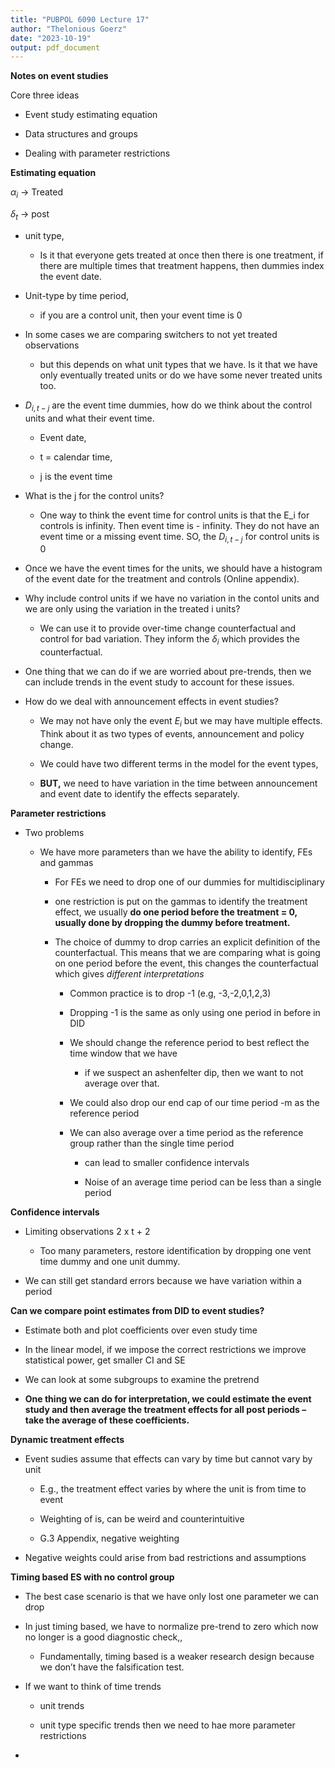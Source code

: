 ```yaml
---
title: "PUBPOL 6090 Lecture 17"
author: "Thelonious Goerz"
date: "2023-10-19"
output: pdf_document
---
```


**Notes on event studies**

Core three ideas

-   Event study estimating equation

-   Data structures and groups

-   Dealing with parameter restrictions

**Estimating equation**

$\alpha_i$ -\> Treated

$\delta_t$ -\> post

-   unit type,

    -   Is it that everyone gets treated at once then there is one treatment, if there are multiple times that treatment happens, then dummies index the event date.

-   Unit-type by time period,

    -   if you are a control unit, then your event time is 0

-   In some cases we are comparing switchers to not yet treated observations

    -   but this depends on what unit types that we have. Is it that we have only eventually treated units or do we have some never treated units too.

-   $D_{i,t-j}$ are the event time dummies, how do we think about the control units and what their event time.

    -   Event date,

    -   t = calendar time,

    -   j is the event time

-   What is the j for the control units?

    -   One way to think the event time for control units is that the E_i for controls is infinity. Then event time is - infinity. They do not have an event time or a missing event time. SO, the $D_{i,t-j}$ for control units is 0

-   Once we have the event times for the units, we should have a histogram of the event date for the treatment and controls (Online appendix).

-   Why include control units if we have no variation in the contol units and we are only using the variation in the treated i units?

    -   We can use it to provide over-time change counterfactual and control for bad variation. They inform the $\delta_i$ which provides the counterfactual.

-   One thing that we can do if we are worried about pre-trends, then we can include trends in the event study to account for these issues.

-   How do we deal with announcement effects in event studies?

    -   We may not have only the event $E_i$ but we may have multiple effects. Think about it as two types of events, announcement and policy change.

    -   We could have two different terms in the model for the event types,

    -   **BUT,** we need to have variation in the time between announcement and event date to identify the effects separately.

**Parameter restrictions**

-   Two problems

    -   We have more parameters than we have the ability to identify, FEs and gammas

        -   For FEs we need to drop one of our dummies for multidisciplinary

        -   one restriction is put on the gammas to identify the treatment effect, we usually **do one period before the treatment = 0, usually done by dropping the dummy before treatment.**

        -   The choice of dummy to drop carries an explicit definition of the counterfactual. This means that we are comparing what is going on one period before the event, this changes the counterfactual which gives *different interpretations*

            -   Common practice is to drop -1 (e.g, -3,-2,0,1,2,3)

            -   Dropping -1 is the same as only using one period in before in DID

            -   We should change the reference period to best reflect the time window that we have

                -   if we suspect an ashenfelter dip, then we want to not average over that.

            -   We could also drop our end cap of our time period -m as the reference period

            -   We can also average over a time period as the reference group rather than the single time period

                -   can lead to smaller confidence intervals

                -   Noise of an average time period can be less than a single period

**Confidence intervals**

-   Limiting observations 2 x t + 2

    -   Too many parameters, restore identification by dropping one vent time dummy and one unit dummy.

-   We can still get standard errors because we have variation within a period

**Can we compare point estimates from DID to event studies?**

-   Estimate both and plot coefficients over even study time

-   In the linear model, if we impose the correct restrictions we improve statistical power, get smaller CI and SE

-   We can look at some subgroups to examine the pretrend

-   **One thing we can do for interpretation, we could estimate the event study and then average the treatment effects for all post periods -- take the average of these coefficients.**

**Dynamic treatment effects**

-   Event sudies assume that effects can vary by time but cannot vary by unit

    -   E.g., the treatment effect varies by where the unit is from time to event

    -   Weighting of is, can be weird and counterintuitive

    -   G.3 Appendix, negative weighting

-   Negative weights could arise from bad restrictions and assumptions

**Timing based ES with no control group**

-   The best case scenario is that we have only lost one parameter we can drop

-   In just timing based, we have to normalize pre-trend to zero which now no longer is a good diagnostic check,,

    -   Fundamentally, timing based is a weaker research design because we don't have the falsification test.

-   If we want to think of time trends

    -   unit trends

    -   unit type specific trends then we need to hae more parameter restrictions

-   
